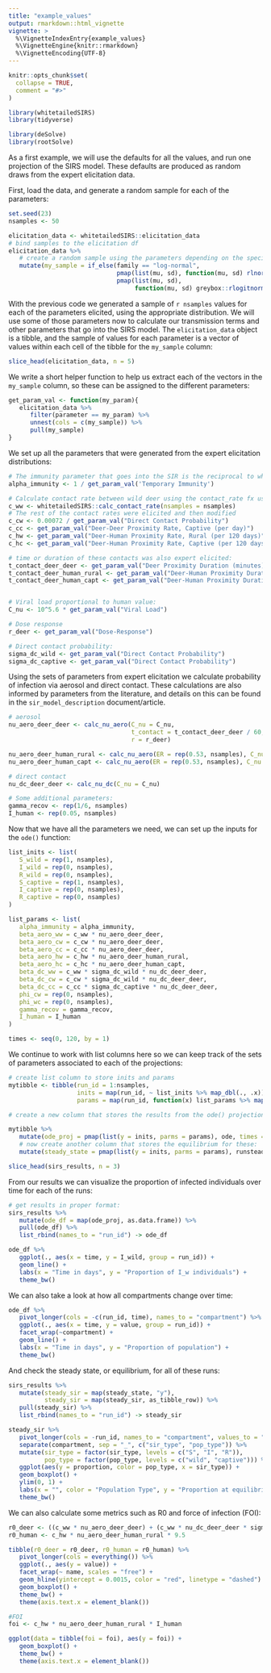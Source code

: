 ```yaml
---
title: "example_values"
output: rmarkdown::html_vignette
vignette: >
  %\VignetteIndexEntry{example_values}
  %\VignetteEngine{knitr::rmarkdown}
  %\VignetteEncoding{UTF-8}
---
```


```r
knitr::opts_chunk$set(
  collapse = TRUE,
  comment = "#>"
)
```

```r
library(whitetailedSIRS)
library(tidyverse)

library(deSolve)
library(rootSolve)
```


As a first example, we will use the defaults for all the values, and run one projection of the SIRS model. These defaults are produced as random draws from the expert elicitation data.


First, load the data, and generate a random sample for each of the parameters: 

```r
set.seed(23)
nsamples <- 50

elicitation_data <- whitetailedSIRS::elicitation_data
# bind samples to the elicitation df
elicitation_data %>%
   # create a random sample using the parameters depending on the specified distribution
   mutate(my_sample = if_else(family == "log-normal",
                              pmap(list(mu, sd), function(mu, sd) rlnorm(nsamples, mu, sd)),
                              pmap(list(mu, sd),
                                   function(mu, sd) greybox::rlogitnorm(nsamples, mu, sd)))) -> elicitation_data

```

With the previous code we generated a sample of `r nsamples` values for each of the parameters elicited, using the appropriate distribution. We will use some of those parameters now to calculate our transmission terms and other parameters that go into the SIRS model. The `elicitation_data` object is a tibble, and the sample of values for each parameter is a vector of values within each cell of the tibble for the `my_sample` column:
```r
slice_head(elicitation_data, n = 5)
```

We write a short helper function to help us extract each of the vectors in the `my_sample` column, so these can be assigned to the different parameters: 

```r
get_param_val <- function(my_param){
   elicitation_data %>%
      filter(parameter == my_param) %>%
      unnest(cols = c(my_sample)) %>%
      pull(my_sample)
}
```

We set up all the parameters that were generated from the expert elicitation distributions:

```r
# The immunity parameter that goes into the SIR is the reciprocal to what was elicited
alpha_immunity <- 1 / get_param_val('Temporary Immunity')

# Calculate contact rate between wild deer using the contact_rate fx using defaults:
c_ww <- whitetailedSIRS::calc_contact_rate(nsamples = nsamples)
# The rest of the contact rates were elicited and then modified
c_cw <- 0.00072 / get_param_val("Direct Contact Probability")
c_cc <- get_param_val("Deer-Deer Proximity Rate, Captive (per day)")
c_hw <- get_param_val("Deer-Human Proximity Rate, Rural (per 120 days)") / 120
c_hc <- get_param_val("Deer-Human Proximity Rate, Captive (per 120 days)") /120

# time or duration of these contacts was also expert elicited:
t_contact_deer_deer <- get_param_val("Deer Proximity Duration (minutes)")
t_contact_deer_human_rural <- get_param_val("Deer-Human Proximity Duration, Rural (minutes)")
t_contact_deer_human_capt <- get_param_val("Deer-Human Proximity Duration, Captive (minutes)")


# Viral load proportional to human value:
C_nu <- 10^5.6 * get_param_val("Viral Load")

# Dose response
r_deer <- get_param_val("Dose-Response")

# Direct contact probability:
sigma_dc_wild <- get_param_val("Direct Contact Probability")
sigma_dc_captive <- get_param_val("Direct Contact Probability")
```


Using the sets of parameters from expert elicitation we calculate probability of infection via aerosol and direct contact. These calculations are also informed by parameters from the literature, and details on this can be found in the `sir_model_description` document/article.


```r
# aerosol
nu_aero_deer_deer <- calc_nu_aero(C_nu = C_nu,
                                  t_contact = t_contact_deer_deer / 60,
                                  r = r_deer)

nu_aero_deer_human_rural <- calc_nu_aero(ER = rep(0.53, nsamples), C_nu = C_nu, t_contact = t_contact_deer_human_rural/60, r = r_deer)
nu_aero_deer_human_capt <- calc_nu_aero(ER = rep(0.53, nsamples), C_nu = C_nu, t_contact = t_contact_deer_human_capt/60, r = r_deer)

# direct contact
nu_dc_deer_deer <- calc_nu_dc(C_nu = C_nu)

# Some additional parameters:
gamma_recov <- rep(1/6, nsamples)
I_human <- rep(0.05, nsamples)

```

Now that we have all the parameters we need, we can set up the inputs for the `ode()` function:

```r
list_inits <- list(
   S_wild = rep(1, nsamples),
   I_wild = rep(0, nsamples),
   R_wild = rep(0, nsamples),
   S_captive = rep(1, nsamples),
   I_captive = rep(0, nsamples),
   R_captive = rep(0, nsamples)
)

list_params <- list(
   alpha_immunity = alpha_immunity,
   beta_aero_ww = c_ww * nu_aero_deer_deer,
   beta_aero_cw = c_cw * nu_aero_deer_deer,
   beta_aero_cc = c_cc * nu_aero_deer_deer,
   beta_aero_hw = c_hw * nu_aero_deer_human_rural,
   beta_aero_hc = c_hc * nu_aero_deer_human_capt,
   beta_dc_ww = c_ww * sigma_dc_wild * nu_dc_deer_deer,
   beta_dc_cw = c_cw * sigma_dc_wild * nu_dc_deer_deer,
   beta_dc_cc = c_cc * sigma_dc_captive * nu_dc_deer_deer,
   phi_cw = rep(0, nsamples),
   phi_wc = rep(0, nsamples),
   gamma_recov = gamma_recov,
   I_human = I_human
)

times <- seq(0, 120, by = 1)
```

We continue to work with list columns here so we can keep track of the sets of parameters associated to each of the projections:

```r
# create list column to store inits and params
mytibble <- tibble(run_id = 1:nsamples,
                   inits = map(run_id, ~ list_inits %>% map_dbl(., .x)),
                   params = map(run_id, function(x) list_params %>% map_dbl(., x)))

# create a new column that stores the results from the ode() projection

mytibble %>%
   mutate(ode_proj = pmap(list(y = inits, parms = params), ode, times = seq(0, 120, by = 1), func = simple_sirs)) %>% 
   # now create another column that stores the equilibrium for these:
   mutate(steady_state = pmap(list(y = inits, parms = params), runsteady, func = simple_sirs)) -> sirs_results # save as new object

slice_head(sirs_results, n = 3)
```

From our results we can visualize the proportion of infected individuals over time for each of the runs:
```r
# get results in proper format:
sirs_results %>%
   mutate(ode_df = map(ode_proj, as.data.frame)) %>%
   pull(ode_df) %>%
   list_rbind(names_to = "run_id") -> ode_df

ode_df %>%
   ggplot(., aes(x = time, y = I_wild, group = run_id)) +
   geom_line() +
   labs(x = "Time in days", y = "Proportion of I_w individuals") +
   theme_bw()
```

We can also take a look at how all compartments change over time: 
```r

ode_df %>%
   pivot_longer(cols = -c(run_id, time), names_to = "compartment") %>%
   ggplot(., aes(x = time, y = value, group = run_id)) +
   facet_wrap(~compartment) +
   geom_line() +
   labs(x = "Time in days", y = "Proportion of population") +
   theme_bw()
```

And check the steady state, or equilibrium, for all of these runs: 

```r
sirs_results %>%
   mutate(steady_sir = map(steady_state, "y"),
          steady_sir = map(steady_sir, as_tibble_row)) %>% 
   pull(steady_sir) %>% 
   list_rbind(names_to = "run_id") -> steady_sir

steady_sir %>% 
   pivot_longer(cols = -run_id, names_to = "compartment", values_to = "proportion") %>% 
   separate(compartment, sep = "_", c("sir_type", "pop_type")) %>% 
   mutate(sir_type = factor(sir_type, levels = c("S", "I", "R")),
          pop_type = factor(pop_type, levels = c("wild", "captive"))) %>% 
   ggplot(aes(y = proportion, color = pop_type, x = sir_type)) +
   geom_boxplot() +
   ylim(0, 1) +
   labs(x = "", color = "Population Type", y = "Proportion at equilibrium") +
   theme_bw()
```


We can also calculate some metrics such as R0 and force of infection (FOI): 

```r
r0_deer <- ((c_ww * nu_aero_deer_deer) + (c_ww * nu_dc_deer_deer * sigma_dc_wild)) * 1/gamma_recov
r0_human <- c_hw * nu_aero_deer_human_rural * 9.5

tibble(r0_deer = r0_deer, r0_human = r0_human) %>% 
   pivot_longer(cols = everything()) %>% 
   ggplot(., aes(y = value)) +
   facet_wrap(~ name, scales = "free") +
   geom_hline(yintercept = 0.0015, color = "red", linetype = "dashed") +
   geom_boxplot() +
   theme_bw() +
   theme(axis.text.x = element_blank())
```

```r
#FOI
foi <- c_hw * nu_aero_deer_human_rural * I_human

ggplot(data = tibble(foi = foi), aes(y = foi)) +
   geom_boxplot() +
   theme_bw() +
   theme(axis.text.x = element_blank())
```

